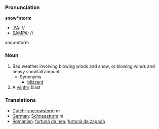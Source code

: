 ===Pronunciation===

'''snow*storm'''
*[[IPA]]: //
*[[SAMPA]]: //
snou-storm
===Noun===

#Bad weather involving blowing winds and snow, or blowing winds and heavy snowfall amount.
#* Synonyms
#**[[blizzard]]
#A [[wintry]] blast

===Translations===

*[[Dutch]]: [[sneeuwstorm]] ''m''
*[[German]]: [[Schneesturm]] ''m''
*[[Romanian]]: [[furtună de nea]], [[furtună de zăpadă]]
